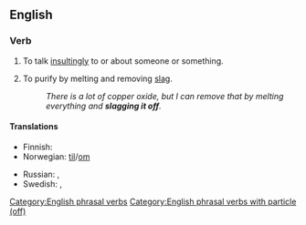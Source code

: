 ==English==

===Verb===
{{en-verb|slags off|slagging off|slagged off}}

# {{lb|en|British|Scottish|Irish|Australia|slang|transitive|idiomatic}} To talk [[insultingly]] to or about someone or something.
# To purify by melting and removing [[slag]].
#: ''There is a lot of copper oxide, but I can remove that by melting everything and '''slagging it off'''.''

====Translations====
{{trans-top|to talk insultingly to or about someone or something}}
* Finnish: {{t|fi|mollata}}
* Norwegian: {{t|no|slenge dritt}} [[til#Norwegian|til]]/[[om#Norwegian|om]]
{{trans-mid}}
* Russian: {{t+|ru|оха́ивать}}, {{t+|ru|ха́ять}}
* Swedish: {{t|sv|snacka skit om}}, {{t+|sv|baktala}}
{{trans-bottom}}

[[Category:English phrasal verbs]]
[[Category:English phrasal verbs with particle (off)]]